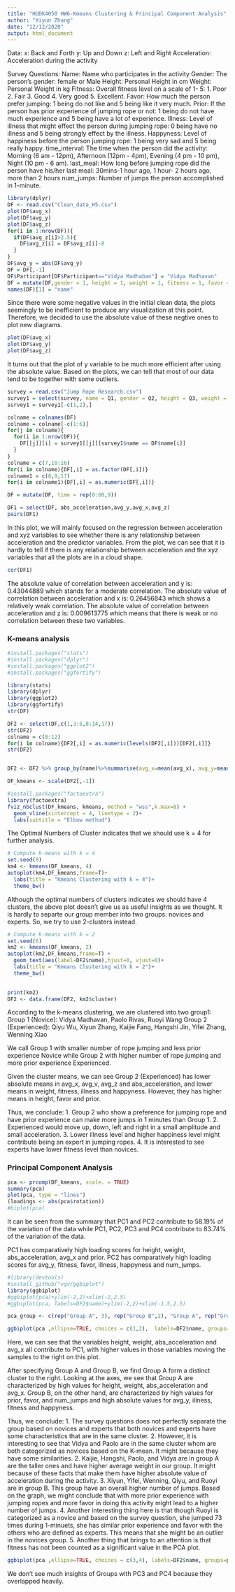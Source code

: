 ```yaml
---
title: "HUDK4050 HW6-Kmeans Clustering & Principal Component Analysis"
author: "Xiyun Zhang"
date: "12/12/2020"
output: html_document
---
```


Data:
x: Back and Forth
y: Up and Down
z: Left and Right
Acceleration: Acceleration during the activity

Survey Questions:
Name: Name who participates in the activity
Gender: The person's gender: female or Male
Height: Personal Height in cm
Weight: Personal Weight in kg
Fitness: Overall fitness level on a scale of 1- 5: 1. Poor 2. Fair 3. Good 4. Very good 5. Excellent.
Favor: How much the person prefer jumping: 1 being do not like and 5 being like it very much.
Prior: If the person has prior experience of jumping rope or not: 1 being do not have much experience and 5 being have a lot of experience.
Illness: Level of illness that might effect the person during jumping rope: 0 being have no illness and 5 being strongly effect by the illness.
Happyness: Level of happiness before the person jumping rope: 1 being very sad and 5 being really happy.
time_interval: The time when the person did the activity: Morning (6 am - 12pm), Afternoon  (12pm - 4pm), Evening (4 pm - 10 pm), Night (10 pm - 6 am). 
last_meal: How long before jumping rope did the person have his/her last meal: 30mins-1 hour ago, 1 hour- 2 hours ago, more than 2 hours
num_jumps: Number of jumps the person accomplished in 1-minute.



```r
library(dplyr)
DF <- read.csv("Clean_data_H5.csv")
plot(DF$avg_x)
plot(DF$avg_y)
plot(DF$avg_z)
for(i in 1:nrow(DF)){
  if(DF$avg_z[i]>2.5){
    DF$avg_z[i] = DF$avg_z[i]-8
  }
}
DF$avg_y = abs(DF$avg_y)
DF = DF[,-1]
DF$Participant[DF$Participant=="Vidya Madhaban"] = "Vidya Madhavan"
DF = mutate(DF,gender = 1, height = 1, weight = 1, fitness = 1, favor = 1, prior = 1, illness = 1, happyness = 1, time_interval = 1, last_meal = 1, num_jumps = 1)
names(DF)[1] = "name"
```
Since there were some negative values in the initial clean data, the plots seemingly to be inefficient to produce any visualization at this point. Therefore, we decided to use the absolute value of these negtive ones to plot new diagrams. 


```r
plot(DF$avg_x)
plot(DF$avg_y)
plot(DF$avg_z)
```
It turns out that the plot of y variable to be much more efficient after using the absolute value. 
Based on the plots, we can tell that most of our data tend to be together with some outliers. 


```r
survey = read.csv("Jump Rope Research.csv")
survey1 = select(survey, name = Q1, gender = Q2, height = Q3, weight = Q4, fitness = Q5, favor = Q6, prior = Q7, illness = Q8, happyness = Q9, time_interval = Q10, last_meal = Q11, num_jumps = Q12)
survey1 = survey1[-c(1,2),]
```
```r
colname = colnames(DF)
colname = colname[-c(1:6)]
for(j in colname){
  for(i in 1:nrow(DF)){
    DF[[j]][i] = survey1[[j]][survey1$name == DF$name[i]]
  }
}
colname = c(7,10:16)
for(i in colname){DF[,i] = as.factor(DF[,i])}
colname1 = c(8,9,17)
for(i in colname1){DF[,i] = as.numeric(DF[,i])}
```

```r
DF = mutate(DF, time = rep(0:60,9))
```

```r
DF1 = select(DF, abs_acceleration,avg_y,avg_x,avg_z)
pairs(DF1)
```
In this plot, we will mainly focused on the regression between acceleration and xyz variables to see whether there is any relationship between acceleration and the predictor variables. 
From the plot, we can see that it is hardly to tell if there is any relationship between acceleration and the xyz variables that all the plots are in a cloud shape.


```r
cor(DF1)
```
The absolute value of correlation between acceleration and y is: 0.43044889 which stands for a moderate correlation.
The absolute value of correlation between acceleration and x is: 0.26456843 which shows a relatively weak correlation.
The absolute value of correlation between acceleration and z is: 0.009613775 which means that there is weak or no correlation between these two variables.


### K-means analysis
```r
#install.packages("stats")
#install.packages("dplyr")
#install.packages("ggplot2")
#install.packages("ggfortify")

library(stats)
library(dplyr)
library(ggplot2)
library(ggfortify)
str(DF)

DF2 <- select(DF,c(1,3:6,8:14,17))
str(DF2)
colname = c(8:12)
for(i in colname){DF2[,i] = as.numeric(levels(DF2[,i]))[DF2[,i]]}
str(DF2)


DF2 <- DF2 %>% group_by(name)%>%summarise(avg_x=mean(avg_x), avg_y=mean(avg_y),avg_z=mean(avg_z),abs_acceleration=mean(abs_acceleration),height = mean(height), weight = mean(weight), fitness = mean(fitness), favor = mean(favor), prior = mean(prior), illness = mean(illness), happyness = mean(happyness),  num_jumps = mean(num_jumps))

DF_kmeans <- scale(DF2[,-1])

```


```r
#install.packages("factoextra")
library(factoextra)
fviz_nbclust(DF_kmeans, kmeans, method = "wss",k.max=8) +
  geom_vline(xintercept = 4, linetype = 2)+
  labs(subtitle = "Elbow method")
```
The Optimal Numbers of Cluster indicates that we should use k = 4 for further analysis.


```r
# Compute k-means with k = 4
set.seed(8)
km4 <- kmeans(DF_kmeans, 4)
autoplot(km4,DF_kmeans,frame=T)+
  labs(title = "Kmeans Clustering with k = 4")+
  theme_bw()
```

Although the optimal numbers of clusters indicates we should have 4 clusters, the above plot doesn't give us as useful insights as we thought. It is hardly to separte our group member into two groups: novices and experts. So, we try to use 2-clusters instead.

```r
# Compute k-means with k = 2
set.seed(6)
km2 <- kmeans(DF_kmeans, 2)
autoplot(km2,DF_kmeans,frame=T) +
  geom_text(aes(label=DF2$name),hjust=0, vjust=0)+ 
  labs(title = "Kmeans Clustering with k = 2")+
  theme_bw()
  

print(km2)
DF2 <- data.frame(DF2, km2$cluster)

```

According to the k-means clustering, we are clustered into two group1: 
Group 1 (Novice): Vidya Madhavan, Paolo Rivas, Ruoyi Wang
Group 2 (Experienced): Qiyu Wu, Xiyun Zhang, Kaijie Fang, Hangshi Jin, Yifei Zhang, Wenning Xiao

We call Group 1 with smaller number of rope jumping and less prior experience Novice while Group 2 with higher number of rope jumping and more prior experience Experienced.

Given the cluster means, we can see Group 2 (Experienced) has lower absolute means in avg_x, avg_v, avg_z and abs_acceleration, and lower means in weight, fitness, illness and happyness. However, they has higher means in height, favor and prior.
 
Thus, we conclude:
1. Group 2 who show a preference for jumping rope and have prior experience can make more jumps in 1 minutes than Group 1. 
2. Experienced would move up, down, left and right in a small amplitude and small acceleration.
3. Lower illness level and higher happiness level might contribute being an expert in jumping ropes.
4. It is interested to see experts have lower fitness level than novices. 




### Principal Component Analysis
```r
pca <- prcomp(DF_kmeans, scale. = TRUE)
summary(pca)
plot(pca, type = "lines")
(loadings <- abs(pca$rotation))
#biplot(pca)
```

It can be seen from the summary that PC1 and PC2 contribute to 58.19% of the variation of the data while PC1, PC2, PC3 and PC4 contribute to 83.74% of the variation of the data.

PC1 has comparatively high loading scores for  height, weight, abs_acceleration, avg_x and prior.
PC2 has comparatively high loading scores for avg_y, fitness, favor, illness, happyness and num_jumps.

```r
#library(devtools)
#install_github("vqv/ggbiplot")
library(ggbiplot)
#ggbiplot(pca)+ylim(-2,2)+xlim(-2,2.5)
#ggbiplot(pca, labels=DF2$name)+ylim(-2,2)+xlim(-1.5,2.5)

pca_group <- c(rep("Group A", 3), rep("Group B",2), "Group A", rep("Group B",3))

ggbiplot(pca ,ellipse=TRUE, choices = c(1,2),  labels=DF2$name, groups=pca_group)+ylim(-2,2)+xlim(-1.5,2.5)+ labs(title = "PCA Analysis with PC1 and PC2")+ theme_bw()

```


Here, we can see that the variables height, weight, abs_acceleration and avg_x all contribute to PC1, with higher values in those variables moving the samples to the right on this plot. 

After specifying Group A and Group B, we find Group A form a distinct cluster to the right. Looking at the axes, we see that Group A are characterized by high values for height, weight, abs_acceleration and avg_x. Group B, on the other hand, are characterized by high values for prior, favor, and num_jumps and high absolute values for avg_y, illness, fitness and happyness.

Thus, we conclude:
1. The survey questions does not perfectly separate the group based on novices and experts that both novices and experts have some characteristics that are in the same cluster.
2. However, it is interesting to see that Vidya and Paolo are in the same cluster whom are both categorized as novices based on the K-mean. It might because they have some similarities.
2. Kaijie, Hangshi, Paolo, and Vidya are in group A are the taller ones and have higher average weight in our group. It might because of these facts that make them have higher absolute value of acceleration during the activity.
3. Xiyun, Yifei, Wenning, Qiyu, and Ruoyi are in group B. This group have an overall higher number of jumps. Based on the graph, we might conclude that with more prior experience with jumping ropes and more favor in doing this activity might lead to a higher number of jumps. 
4. Another interesting thing here is that though Ruoyi is categorized as a novice and based on the survey question, she jumped 73 times during 1-minuets, she has similar prior experience and favor with the others who are defined as experts. This means that she might be an outlier in the novices group.
5. Another thing that brings to an attention is that fitness has not been counted as a significant value in the PCA plot. 


```r
ggbiplot(pca ,ellipse=TRUE, choices = c(3,4), labels=DF2$name, groups=pca_group)+ylim(-2,2)+xlim(-1.5,2.5)+ labs(title = "PCA Analysis with PC3 and PC4")+ theme_bw()
```
We don't see much insights of Groups with PC3 and PC4 because they overlapped heavily.


